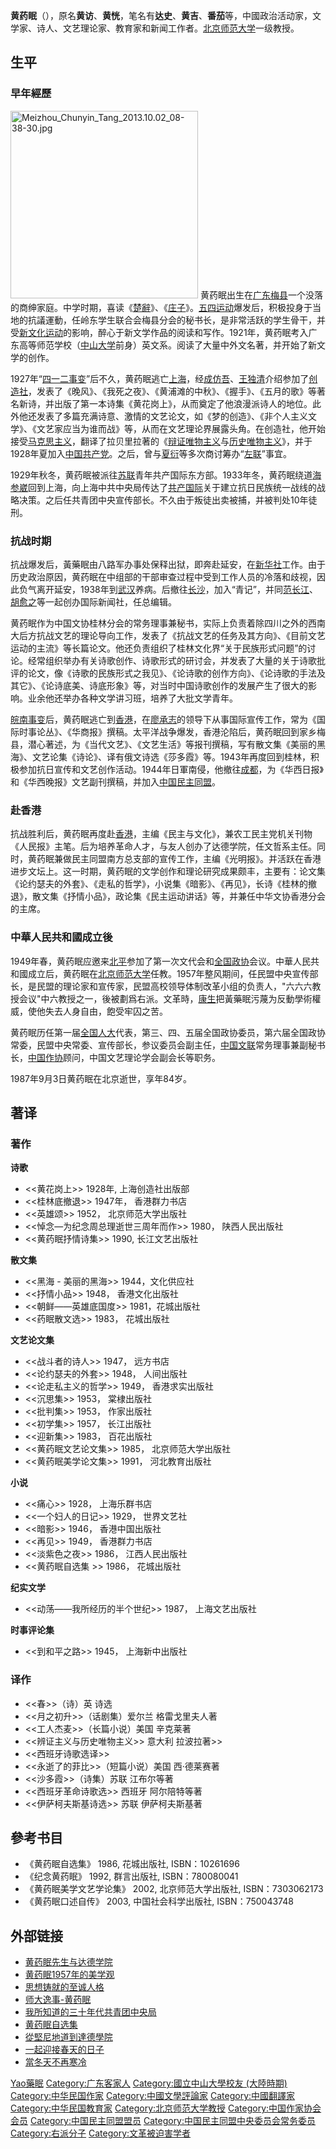{{Infobox Officeholder
|姓名=黃藥眠
|圖像=File:黃藥眠.jpg
|圖像大小=200px
|圖像說明=  
| 字       = 
| 號       = 
| 別名     = 
| 出生名   = 
| 出生日期 = 
| 出生地點 = 
| 逝世日期 = 
| 逝世地點 = 
| 死因     = 
| 墓地     = 
| 墓地座標 = 
| 籍貫     = 
| 國籍     = 
| 公民權   = 
| 政黨     = 
| 其他政黨 = 
| 身高     = 
| 配偶     = 
| 伴侶     = 
| 兒女     = 
| 父母     = 
| 親屬     = 
| 居住地   = 
| 學歷     = 
| 母校     = 
| 職業     = 
| 專業     = 
| 知名原因 = 
| 著作     = 
| 宗教信仰 = 
| 獲獎     = 
| 簽名     = 
| 腳註     = 
}}
'''黄药眠'''（{{bd|1903年|1月14日|1987年|9月3日}}），原名'''黄访'''、'''黄恍'''，笔名有'''达史'''、'''黄吉'''、'''番茄'''等，中國政治活动家，文学家、诗人、文艺理论家、教育家和新闻工作者。[[北京师范大学|北京师范大学]]一级教授。

== 生平 ==
===早年經歷===
[[File:Meizhou_Chunyin_Tang_2013.10.02_08-38-30.jpg|300px]]
黄药眠出生在[[广东|广东]][[梅县|梅县]]一个没落的商绅家庭。中学时期，喜读《[[楚辭|楚辭]]》、《[[莊子_(書)|庄子]]》。[[五四运动|五四运动]]爆发后，积极投身于当地的抗議運動，任岭东学生联合会梅县分会的秘书长，是非常活跃的学生骨干，并受[[新文化运动|新文化运动]]的影响，醉心于新文学作品的阅读和写作。1921年，黄药眠考入广东高等师范学校（[[中山大学|中山大学]]前身）英文系。阅读了大量中外文名著，并开始了新文学的创作。

1927年“[[四一二事变|四一二事变]]”后不久，黄药眠逃亡[[上海|上海]]，经[[成仿吾|成仿吾]]、[[王独清|王独清]]介绍参加了[[创造社|创造社]]，发表了《晚风》、《我死之夜》、《黄浦滩的中秋》、《握手》、《五月的歌》等著名新诗，并出版了第一本诗集《黄花岗上》，从而奠定了他浪漫派诗人的地位。此外他还发表了多篇充满诗意、激情的文艺论文，如《梦的创造》、《非个人主义文学》、《文艺家应当为谁而战》等，从而在文艺理论界展露头角。在创造社，他开始接受[[马克思主义|马克思主义]]，翻译了拉贝里拉著的《[[辩证唯物主义|辩证唯物主义]]与[[历史唯物主义|历史唯物主义]]》，并于1928年夏加入[[中国共产党|中国共产党]]。之后，曾与[[夏衍|夏衍]]等多次商讨筹办“[[左联|左联]]”事宜。

1929年秋冬，黄药眠被派往[[苏联|苏联]]青年共产国际东方部。1933年冬，黄药眠绕道[[海参崴|海参崴]]回到上海，向上海中共中央局传达了[[共产国际|共产国际]]关于建立抗日民族统一战线的战略决策。之后任共青团中央宣传部长。不久由于叛徒出卖被捕，并被判处10年徒刑。

===抗战时期===
抗战爆发后，黃藥眠由八路军办事处保释出狱，即奔赴延安，在[[新华社|新华社]]工作。由于历史政治原因，黄药眠在中组部的干部审查过程中受到工作人员的冷落和歧视，因此负气离开延安，1938年到[[武汉|武汉]]养病。后撤往[[长沙|长沙]]，加入“青记”，并同[[范长江|范长江]]、[[胡愈之|胡愈之]]等一起创办国际新闻社，任总编辑。

黄药眠作为中国文协桂林分会的常务理事兼秘书，实际上负责着除四川之外的西南大后方抗战文艺的理论导向工作，发表了《抗战文艺的任务及其方向》、《目前文艺运动的主流》等长篇论文。他还负责组织了桂林文化界“关于民族形式问题”的讨论。经常组织举办有关诗歌创作、诗歌形式的研讨会，并发表了大量的关于诗歌批评的论文，像《诗歌的民族形式之我见》、《论诗歌的创作方向》、《论诗歌的手法及其它》、《论诗底美、诗底形象》等，对当时中国诗歌创作的发展产生了很大的影响。业余他还举办各种文学讲习班，培养了大批文学青年。

[[皖南事变|皖南事变]]后，黄药眠逃亡到[[香港|香港]]，在[[廖承志|廖承志]]的领导下从事国际宣传工作，常为《国际时事论丛》、《华商报》撰稿。太平洋战争爆发，香港沦陷后，黄药眠回到家乡梅县，潜心著述，为《当代文艺》、《文艺生活》等报刊撰稿，写有散文集《美丽的黑海》、文艺论集《诗论》、译有俄文诗选《莎多霞》等。1943年再度回到桂林，积极参加抗日宣传和文艺创作活动。1944年日軍南侵，他撤往[[成都|成都]]，为《华西日报》和《华西晚报》文艺副刊撰稿，并加入[[中国民主同盟|中国民主同盟]]。

===赴香港===
抗战胜利后，黄药眠再度赴[[香港|香港]]，主编《民主与文化》，兼农工民主党机关刊物《人民报》主笔。后为培养革命人才，与友人创办了达德学院，任文哲系主任。同时，黄药眠兼做民主同盟南方总支部的宣传工作，主编《光明报》。并活跃在香港进步文坛上。这一时期，黄药眠的文学创作和理论研究成果颇丰，主要有：论文集《论约瑟夫的外套》、《走私的哲学》，小说集《暗影》、《再见》，长诗《桂林的撤退》，散文集《抒情小品》，政论集《民主运动讲话》等，并兼任中华文协香港分会的主席。

===中華人民共和國成立後===
1949年春，黄药眠应邀来[[北平|北平]]参加了第一次文代会和[[全国政协|全国政协]]会议。中華人民共和國成立后，黄药眠在[[北京师范大学|北京师范大学]]任教。1957年整风期间，任民盟中央宣传部长，是民盟的理论家和宣传家，民盟高校领导体制改革小组的负责人，"六六六教授会议"中六教授之一，後被劃爲右派。文革時，[[康生|康生]]把黃藥眠污蔑为反動學術權威，使他失去人身自由，飽受牢囚之苦。

黄药眠历任第一届[[全国人大|全国人大]]代表，第三、四、五届全国政协委员，第六届全国政协常委，民盟中央常委、宣传部长，参议委员会副主任，[[中国文联|中国文联]]常务理事兼副秘书长，[[中国作协|中国作协]]顾问，中国文艺理论学会副会长等职务。

1987年9月3日黄药眠在北京逝世，享年84岁。

== 著译 ==
===著作===
'''诗歌'''
*<<黄花岗上>> 1928年, 上海创造社出版部
*<<桂林底撤退>> 1947年， 香港群力书店 
*<<英雄颂>> 1952， 北京师范大学出版社
*<<悼念—为纪念周总理逝世三周年而作>> 1980， 陕西人民出版社
*<<黄药眠抒情诗集>> 1990,  长江文艺出版社
'''散文集''' 
*<<黑海 - 美丽的黑海>>  1944，文化供应社 
*<<抒情小品>> 1948， 香港文化出版社 
*<<朝鲜——英雄底国度>> 1981，花城出版社 
*<<药眠散文选>> 1983， 花城出版社
'''文艺论文集'''
*<<战斗者的诗人>> 1947， 远方书店 
*<<论约瑟夫的外套>> 1948， 人间出版社
*<<论走私主义的哲学>> 1949， 香港求实出版社 
*<<沉思集>> 1953， 棠棣出版社 
*<<批判集>> 1953， 作家出版社
*<<初学集>> 1957， 长江出版社
*<<迎新集>> 1983， 百花出版社
*<<黄药眠文艺论文集>> 1985， 北京师范大学出版社
*<<黄药眠美学论文集>> 1991， 河北教育出版社
'''小说'''
*<<痛心>> 1928， 上海乐群书店 
*<<一个妇人的日记>> 1929， 世界文艺社 
*<<暗影>> 1946， 香港中国出版社 
*<<再见>> 1949， 香港群力书店 
*<<淡紫色之夜>> 1986， 江西人民出版社
*<<黄药眠自选集 >> 1986， 花城出版社
'''纪实文学'''
*<<动荡——我所经历的半个世纪>> 1987， 上海文艺出版社
'''时事评论集'''
*<<到和平之路>> 1945， 上海新中出版社 

===译作===
*<<春>>（诗）英 诗选
*<<月之初升>>（话剧集）爱尔兰 格雷戈里夫人著
*<<工人杰麦>>（长篇小说）美国 辛克莱著
*<<辨证主义与历史唯物主义>>  意大利 拉波拉著>>
*<<西班牙诗歌选译>>
*<<永逝了的菲比>>（短篇小说）美国 西·德莱赛著
*<<沙多霞>>（诗集）苏联 江布尔等著
*<<西班牙革命诗歌选>>  西班牙 阿尔陪特等著
*<<伊萨柯夫斯基诗选>>  苏联 伊萨柯夫斯基著

== 參考书目 ==
*《黄药眠自选集》 1986,  花城出版社, ISBN：10261696
*《纪念黄药眠》 1992,  群言出版社, ISBN：780080041
*《黄药眠美学文艺学论集》 2002,  北京师范大学出版社, ISBN：7303062173
*《黄药眠口述自传》 2003,  中国社会科学出版社, ISBN：750043748

== 外部链接 ==
* [https://web.archive.org/web/20050216055339/http://www.bnu.edu.cn/alumni/bnu100/21/76.htm 黄药眠先生与达德学院]
* [http://www.cqvip.com/QK/80444X/2007010/25629328.html 黄药眠1957年的美学观]
* [http://www.acriticism.com/article.asp?Newsid=5008&type=1003 思想铸就的至诚人格]{{dead link|date=2018年5月 |bot=InternetArchiveBot |fix-attempted=yes }}
* [https://web.archive.org/web/20070618143749/http://www.bnu.edu.cn/alumni/xiaoqing/sdys/huangym.htm 师大逸事-黄药眠]
* [http://cyc7.cycnet.com:8091/worksnew/content.jsp?id=103&s_code=0210 我所知道的三十年代共青团中央局]{{dead link|date=2018年5月 |bot=InternetArchiveBot |fix-attempted=yes }}
* [https://web.archive.org/web/20160305051959/http://www.sinoshu.com/68019.html 黄药眠自选集]
* [http://blog.sina.com.cn/s/blog_6161db430100fe3e.html 從堅尼地道到達德學院]
* [http://blog.sina.com.cn/s/blog_6161db430100fe3g.html 一起迎接春天的日子]
* [https://web.archive.org/web/20160305023111/http://blog.sina.com.cn/s/blog_6161db430100fe3s.html 當冬天不再寒冷]

{{Navboxes 
| title  = 黄药眠在[[中国民主同盟|中国民主同盟]]的职务
| list1  =
{{中国民主同盟第二届中央委员会}}
{{中国民主同盟第四届中央委员会}}
{{中国民主同盟第五届中央委员会}}
}}
{{Navboxes 
| title  = 黄药眠在[[中国作家协会|中国作家协会]]的职务
| list1  =
{{中华全国文学工作者协会第一届全国委员会}}
{{中国作家协会第二届理事会}}
{{中国作家协会第三届理事会}}
}}
{{Navboxes 
| title  = 黄药眠在[[中国文学艺术界联合会|中国文学艺术界联合会]]的职务
| list1  =
{{中华全国文学艺术界联合会第一届全国委员会}}
{{中国文学艺术界联合会第二届全国委员会}}
{{中国文学艺术界联合会第三届全国委员会}}
{{中国文学艺术界联合会第四届全国委员会}}
}}

{{Authority control}}
{{DEFAULTSORT:Huang黃藥眠}}
[[Category:黃姓|Yao藥眠]]
[[Category:广东客家人|Category:广东客家人]]
[[Category:國立中山大學校友_(大陸時期)|Category:國立中山大學校友 (大陸時期)]]
[[Category:中华民国作家|Category:中华民国作家]]
[[Category:中國文學評論家|Category:中國文學評論家]]
[[Category:中國翻譯家|Category:中國翻譯家]]
[[Category:中华民国教育家|Category:中华民国教育家]]
[[Category:北京师范大学教授|Category:北京师范大学教授]]
[[Category:中国作家协会会员|Category:中国作家协会会员]]
[[Category:中国民主同盟盟员|Category:中国民主同盟盟员]]
[[Category:中国民主同盟中央委员会常务委员|Category:中国民主同盟中央委员会常务委员]]
[[Category:右派分子|Category:右派分子]]
[[Category:文革被迫害学者|Category:文革被迫害学者]]